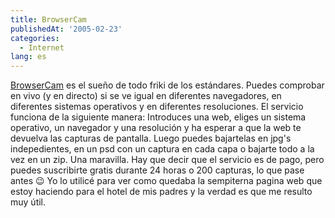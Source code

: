 ```yaml
---
title: BrowserCam
publishedAt: '2005-02-23'
categories:
  - Internet
lang: es
---
```


[BrowserCam](http://www.browsercam.com/) es el sueño de todo friki de los estándares. Puedes comprobar en vivo (y en directo) si se ve igual en diferentes navegadores, en diferentes sistemas operativos y en diferentes resoluciones. El servicio funciona de la siguiente manera: Introduces una web, eliges un sistema operativo, un navegador y una resolución y ha esperar a que la web te devuelva las capturas de pantalla. Luego puedes bajartelas en jpg's indepedientes, en un psd con un captura en cada capa o bajarte todo a la vez en un zip. Una maravilla. Hay que decir que el servicio es de pago, pero puedes suscribirte gratis durante 24 horas o 200 capturas, lo que pase antes 😉 Yo lo utilicé para ver como quedaba la sempiterna pagina web que estoy haciendo para el hotel de mis padres y la verdad es que me resulto muy útil.
